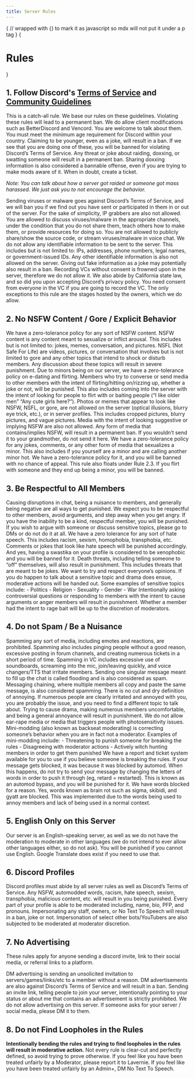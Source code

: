 ```yaml
---
title: Server Rules
---
```



{
// wrapped with {} to mark it as javascript so mdx will not put it under a p tag
}
{<h1 className="text-center text-4xl tracking-tighter font-extrabold md:text-5xl mt-8">Rules</h1>}

## 1. Follow Discord's [Terms of Service](https://discord.com/terms) and [Community Guidelines](https://discord.com/guidelines)
<Callout type="warning" emoji="⚠️">
    This is a catch-all rule. We base our rules on these guidelines. Violating these rules will lead to a permanent ban. We do allow client modifications such as BetterDiscord and Vencord. You are welcome to talk about them.
</Callout>

<ChevronMenu title="1.1. You must be at least 13 years old to be on Discord" openstate={false}>
You must meet the minimum age requirement for Discord within your country. Claiming to be younger, even as a joke, will result in a ban.
</ChevronMenu>

<ChevronMenu title="1.2. Do not use self-bots, nitro snipers, auto-changing statuses, API exploits, or do anything that harms Discord’s servers" openstate={false}>
If we see that you are doing one of these, you will be banned for violating Discord’s Terms of Service.
</ChevronMenu>

<ChevronMenu title="1.3. Do not engage or joke about organizing raids, doxxes, or swatting" openstate={false}>
Any threat or joke about raiding, doxxing, or swatting someone will result in a permanent ban. Sharing doxxing information is also considered a bannable offense, even if you are trying to make mods aware of it. When in doubt, create a ticket.

_Note: You can talk about how a server got raided or someone got mass harassed. We just ask you to not encourage the behavior._
</ChevronMenu>

<ChevronMenu title="1.4. Do not use Discord to scam or send malware/viruses/malicious links" openstate={false}>
Sending viruses or malware goes against Discord’s Terms of Service, and we will ban you if we find out you have sent or participated in them in or out of the server. For the sake of simplicity, IP grabbers are also not allowed.
You are allowed to discuss viruses/malware in the appropriate channels, under the condition that you do not share them, teach others how to make them, or provide resources for doing so. You are not allowed to publicly share/show the source code, or stream viruses/malware in voice chat.
</ChevronMenu>

<ChevronMenu title="1.5 Do not leak private information" openstate={false}>
We do not allow any identifiable information to be sent to the server. This includes but is not limited to: IPs, addresses, phone numbers, legal names, or government-issued IDs. Any other identifiable information is also not allowed on the server.
Giving out fake information as a joke may potentially also result in a ban.
</ChevronMenu>

<ChevronMenu title="1.6 No Recording of Voice Channels" openstate={false}>
Recording VCs without consent is frowned upon in the server, therefore we do not allow it. We also abide by California state law, and so did you upon accepting Discord’s privacy policy. You need consent from everyone in the VC if you are going to record the VC. The only exceptions to this rule are the stages hosted by the owners, which we do allow.
</ChevronMenu>

## 2. No NSFW Content / Gore / Explicit Behavior

<ChevronMenu title="2.1. Do not talk about NSFW content" openstate={false}>
We have a zero-tolerance policy for any sort of NSFW content. NSFW content is any content meant to sexualize or inflict arousal. This includes but is not limited to: jokes, memes, conversation, and pictures.
</ChevronMenu>

<ChevronMenu title="2.2. No NSFL or gore content" openstate={false}>
NSFL (Not Safe For Life) are videos, pictures, or conversation that involves but is not limited to gore and any other topics that intend to shock or disturb members. Any discussion about these topics will result in severe punishment.
</ChevronMenu>

<ChevronMenu title="2.3. Do not e-date or try to flirt with someone" openstate={false}>
Due to minors being on our server, we have a zero-tolerance policy on e-dating and flirting. Members who try to converse or send media to other members with the intent of flirting/hitting on/rizzing up, whether a joke or not, will be punished. This also includes coming into the server with the intent of looking for people to flirt with or baiting people (“I like older men” “Any cute girls here?”).
</ChevronMenu>

<ChevronMenu title="2.4. Do not send any bait or cropped or suggestive NSFW content" openstate={false}>
Photos or memes that appear to look like NSFW, NSFL, or gore, are not allowed on the server (optical illusions, blurry eye trick, etc.), or in server profiles. This includes cropped pictures, blurry pictures, and vague pictures. Media with the intent of looking suggestive or implying NSFW are also not allowed.
</ChevronMenu>

<ChevronMenu title="2.5. Do not send any form of pornography, nudity, or gore" openstate={false}>
Any form of media that contains/implies NSFW, will result in a permanent ban. If you wouldn’t send it to your grandmother, do not send it here.
</ChevronMenu>

<ChevronMenu title="2.6. Do not sexualize minors or joke about it" openstate={false}>
We have a zero-tolerance policy for any jokes, comments, or any other form of media that sexualizes a minor. This also includes if you yourself are a minor and are calling another minor hot. We have a zero-tolerance policy for it, and you will be banned with no chance of appeal.
This rule also floats under Rule 2.3. If you flirt with someone and they end up being a minor, you will be banned.
</ChevronMenu>

## 3. Be Respectful to All Members

<ChevronMenu title="3.1. Do not troll, be toxic, cause arguments, or be rude to members" openstate={false}>
Causing disruptions in chat, being a nuisance to members, and generally being negative are all ways to get punished. We expect you to be respectful to other members, avoid arguments, and step away when you get angry. If you have the inability to be a kind, respectful member, you will be punished.
If you wish to argue with someone or discuss sensitive topics, please go to DMs or do not do it at all.
</ChevronMenu>

<ChevronMenu title="3.2 Do not send death threats, be racist, sexist, or engage in hate speech" openstate={false}>
We have a zero tolerance for any sort of hate speech. This includes racism, sexism, homophobia, transphobia, etc. Comments or jokes that look like hate speech will be punished accordingly. And yes, having a swastika on your profile is considered to be xenophobic and you will be banned for it.
Death threats, including telling someone to “off” themselves, will also result in punishment. This includes threats that are meant to be jokes.
</ChevronMenu>

<ChevronMenu title="3.3 Avoid Sensitive Topics" openstate={false}>
We want to try and respect everyone’s opinions. If you do happen to talk about a sensitive topic and drama does ensue, moderative actions will be handed out.
Some examples of sensitive topics include:
- Politics
- Religion
- Sexuality
- Gender
- War
</ChevronMenu>

<ChevronMenu title="3.4 Do not ragebait" openstate={false}>
Intentionally asking controversial questions or responding to members with the intent to cause arguments or anger members will result in punishment. Whether a member had the intent to rage bait will be up to the discretion of moderators.
</ChevronMenu>

## 4. Do not Spam / Be a Nuisance

<ChevronMenu title="4.1. Do not Spam or Flood in VC or Chat" openstate={false}>
Spamming any sort of media, including emotes and reactions, are prohibited. Spamming also includes pinging people without a good reason, excessive posting in forum channels, and creating numerous tickets in a short period of time. 
Spamming in VC includes excessive use of soundboards, screaming into the mic, join/leaving quickly, and voice changers/TTS that irritate members.
Sending one singular message meant to fill up the chat is called flooding and is also considered as spam. Messaging chaining, where multiple members all copy and paste the same message, is also considered spamming.
</ChevronMenu>

<ChevronMenu title="4.2. Do not be annoying" openstate={false}>
There is no cut and dry definition of annoying. If numerous people are clearly irritated and annoyed with you, you are probably the issue, and you need to find a different topic to talk about. 
Trying to cause drama, making numerous members uncomfortable, and being a general annoyance will result in punishment.
</ChevronMenu>

<ChevronMenu title="4.3. Do not send loud/bright media" openstate={false}>
We do not allow ear-rape media or media that triggers people with photosensitivity issues.
</ChevronMenu>

<ChevronMenu title="4.4. No Mini-Modding" openstate={false}>
Mini-modding (also known as backseat moderating) is correcting someone’s behavior when you are in fact not a moderator. 
Examples of mini-modding include:
- Threatening to punish someone for breaking the rules
- Disagreeing with moderator actions
- Actively witch hunting members in order to get them punished

<Callout type="info" emoji="ℹ️">
    We have a report and ticket system available for you to use if you believe someone is breaking the rules.
</Callout>
</ChevronMenu>

<ChevronMenu title="4.5. Do not bypass Automod" openstate={false}>
If your message gets blocked, it was because it was blocked by automod. When this happens, do not try to send your message by changing the letters of words in order to push it through (eg, retard = restarted). This is known as an automod bypass, and you will be punished for it. We have words blocked for a reason.
Yes, words known as brain rot such as sigma, skibidi, and gyatt are blocked. This was implemented due to the words being used to annoy members and lack of being used in a normal context.
</ChevronMenu>

## 5. English Only on this Server

Our server is an English-speaking server, as well as we do not have the moderation to moderate in other languages (we do not intend to ever allow other languages either, so do not ask). You will be punished if you cannot use English. Google Translate does exist if you need to use that.

## 6. Discord Profiles

<ChevronMenu title="6.1. Your Discord Profile must adhere to our rules" openstate={false}>
Discord profiles must abide by all server rules as well as Discord’s Terms of Service. Any NSFW, automodded words, racism, hate speech, sexism, transphobia, malicious content, etc. will result in you being punished. Every part of your profile is able to be moderated including, name, bio, PFP, and pronouns.
</ChevronMenu>

<ChevronMenu title="6.2. No Impersonation" openstate={false}>
Impersonating any staff, owners, or No Text To Speech will result in a ban, joke or not.
Impersonation of select other bots/YouTubers are also subjected to be moderated at moderator discretion.
</ChevronMenu>

## 7. No Advertising

These rules apply for anyone sending a discord invite, link to their social media, or referral links to a platform.

<ChevronMenu title="7.1. Do not DM advertise" openstate={false}>
DM advertising is sending an unsolicited invitation to servers/games/links/etc to a member without a reason. DM advertisements are also against Discord’s Terms of Service and will result in a ban.
</ChevronMenu>

<ChevronMenu title="7.2. Do not Advertise through or on the server" openstate={false}>
Sending an invite link, telling people to join your server, intentionally pointing to your status or about me that contains an advertisement is strictly prohibited. We do not allow advertising on this server.

<Callout type="info" emoji="ℹ️">
    If someone asks for your server / social media, please DM it to them.
</Callout>
</ChevronMenu>

## 8. Do not Find Loopholes in the Rules

<b>Intentionally bending the rules and trying to find loopholes in the rules will result in moderative action.</b> Not every rule is clear-cut and perfectly defined, so avoid trying to prove otherwise.
If you feel like you have been treated unfairly by a Moderator, please report it to Lavernie. If you feel like you have been treated unfairly by an Admin+, DM No Text To Speech.
